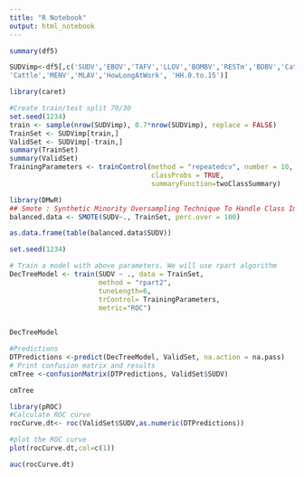 ---
title: "R Notebook"
output: html_notebook
---



```{r}
summary(df5)
```
```{r}
SUDVimp<-df5[,c('SUDV','EBOV','TAFV','LLOV','BOMBV','RESTm','BDBV','Cat',
'Cattle','MENV','MLAV','HowLongAtWork', 'HH.0.to.15')]
```

```{r}
library(caret)
```

```{r}
#Create train/test split 70/30
set.seed(1234)
train <- sample(nrow(SUDVimp), 0.7*nrow(SUDVimp), replace = FALSE)
TrainSet <- SUDVimp[train,]
ValidSet <- SUDVimp[-train,]
summary(TrainSet)
summary(ValidSet)
TrainingParameters <- trainControl(method = "repeatedcv", number = 10, repeats=10,
                                   classProbs = TRUE,
                                   summaryFunction=twoClassSummary)
```

```{r}
library(DMwR)
## Smote : Synthetic Minority Oversampling Technique To Handle Class Imbalance In Binary Classification; code below puts it at 1:1 balance
balanced.data <- SMOTE(SUDV~., TrainSet, perc.over = 100)

as.data.frame(table(balanced.data$SUDV))
```

```{r}
set.seed(1234)

# Train a model with above parameters. We will use rpart algorithm
DecTreeModel <- train(SUDV ~ ., data = TrainSet, 
                      method = "rpart2",
                      tuneLength=6,
                      trControl= TrainingParameters,
                      metric="ROC")
                      
```
```{r}
DecTreeModel
```


```{r}
#Predictions
DTPredictions <-predict(DecTreeModel, ValidSet, na.action = na.pass)
# Print confusion matrix and results
cmTree <-confusionMatrix(DTPredictions, ValidSet$SUDV)
```

```{r}
cmTree
```
```{r}
library(pROC)
#Calculate ROC curve
rocCurve.dt<- roc(ValidSet$SUDV,as.numeric(DTPredictions))
```
```{r}
#plot the ROC curve
plot(rocCurve.dt,col=c(1))
```
```{r}
auc(rocCurve.dt)
```

